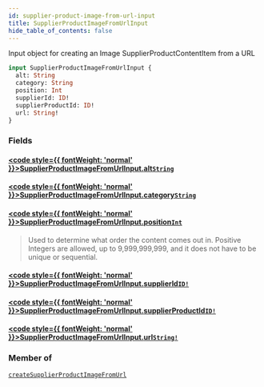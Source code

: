 ```yaml
---
id: supplier-product-image-from-url-input
title: SupplierProductImageFromUrlInput
hide_table_of_contents: false
---
```








Input object for creating an Image SupplierProductContentItem from a URL

```graphql
input SupplierProductImageFromUrlInput {
  alt: String
  category: String
  position: Int
  supplierId: ID!
  supplierProductId: ID!
  url: String!
}
```


### Fields

#### [<code style={{ fontWeight: 'normal' }}>SupplierProductImageFromUrlInput.<b>alt</b></code>](#)<Bullet />[`String`](/supply/api/graphql-admin/reference/scalars/string) <Badge class="secondary" text="scalar"/>
> 
> 

#### [<code style={{ fontWeight: 'normal' }}>SupplierProductImageFromUrlInput.<b>category</b></code>](#)<Bullet />[`String`](/supply/api/graphql-admin/reference/scalars/string) <Badge class="secondary" text="scalar"/>
> 
> 

#### [<code style={{ fontWeight: 'normal' }}>SupplierProductImageFromUrlInput.<b>position</b></code>](#)<Bullet />[`Int`](/supply/api/graphql-admin/reference/scalars/int) <Badge class="secondary" text="scalar"/>
> Used to determine what order the content comes out in.
Positive Integers are allowed, up to 9,999,999,999, and it does not have to be unique or sequential.
> 

#### [<code style={{ fontWeight: 'normal' }}>SupplierProductImageFromUrlInput.<b>supplierId</b></code>](#)<Bullet />[`ID!`](/supply/api/graphql-admin/reference/scalars/id) <Badge class="secondary" text="non-null"/> <Badge class="secondary" text="scalar"/>
> 
> 

#### [<code style={{ fontWeight: 'normal' }}>SupplierProductImageFromUrlInput.<b>supplierProductId</b></code>](#)<Bullet />[`ID!`](/supply/api/graphql-admin/reference/scalars/id) <Badge class="secondary" text="non-null"/> <Badge class="secondary" text="scalar"/>
> 
> 

#### [<code style={{ fontWeight: 'normal' }}>SupplierProductImageFromUrlInput.<b>url</b></code>](#)<Bullet />[`String!`](/supply/api/graphql-admin/reference/scalars/string) <Badge class="secondary" text="non-null"/> <Badge class="secondary" text="scalar"/>
> 
> 



### Member of

[`createSupplierProductImageFromUrl`](/supply/api/graphql-admin/reference/mutations/create-supplier-product-image-from-url)  <Badge class="secondary" text="mutation"/>




